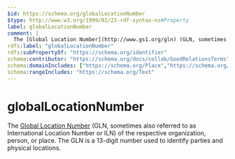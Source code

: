 ```yaml
---
$id: https://schema.org/globalLocationNumber
$type: http://www.w3.org/1999/02/22-rdf-syntax-ns#Property
label: globalLocationNumber
comment: |
  The [Global Location Number](http://www.gs1.org/gln) (GLN, sometimes also referred to as International Location Number or ILN) of the respective organization, person, or place. The GLN is a 13-digit number used to identify parties and physical locations.
rdfs:label: "globalLocationNumber"
rdfs:subPropertyOf: "https://schema.org/identifier"
schema:contributor: "https://schema.org/docs/collab/GoodRelationsTerms"
schema:domainIncludes: ["https://schema.org/Place","https://schema.org/Person","https://schema.org/Organization"]
schema:rangeIncludes: "https://schema.org/Text"
---
```


# globalLocationNumber

The [Global Location Number](http://www.gs1.org/gln) (GLN, sometimes also referred to as International Location Number or ILN) of the respective organization, person, or place. The GLN is a 13-digit number used to identify parties and physical locations.

